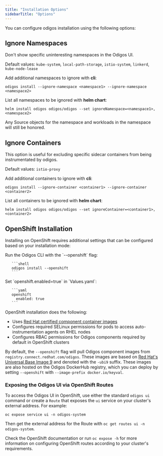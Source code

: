 ```yaml
---
title: "Installation Options"
sidebarTitle: "Options"
---
```


You can configure odigos installation using the following options:

## Ignore Namespaces

Don't show specific uninteresting namespaces in the Odigos UI.

Default values: `kube-system`, `local-path-storage`, `istio-system`, `linkerd`, `kube-node-lease`

Add additional namespaces to ignore with **cli**:
```shell
odigos install --ignore-namespace <namespace1> --ignore-namespace <namespace2>
```

List all namespaces to be ignored with **helm chart**:
```shell
helm install odigos odigos/odigos --set ignoreNamespace=<namespace1>,<namespace2>
```

Any Source objects for the namespace and workloads in the namespace will still be honored.

## Ignore Containers

This option is useful for excluding specific sidecar containers from being instrumentated by odigos. 

Default values: `istio-proxy`

Add additional containers to ignore with **cli**:
```shell
odigos install --ignore-container <container1> --ignore-container <container2>
```

List all containers to be ignored with **helm chart**:
```shell
helm install odigos odigos/odigos --set ignoreContainer=<container1>,<container2>
```

## OpenShift Installation

Installing on OpenShift requires additional settings that can be
configured based on your installation mode:

<Tabs>
  <Tab title="Odigos CLI">
       Run the Odigos CLI with the `--openshift` flag:

       ```shell
       odigos install --openshift
       ```
  </Tab>
  <Tab title="Helm Chart">
       Set `openshift.enabled=true` in `Values.yaml`:

       ```yaml
       openshift
         enabled: true
       ```
  </Tab>
</Tabs>

OpenShift installation does the following:

* Uses [Red Hat certified component container images](https://odigos.io/blog/openshift-certified)
* Configures required SELinux permissions for pods to access auto-instrumentation agents on RHEL nodes
* Configures RBAC permissions for Odigos components required by default in OpenShift clusters

By default, the `--openshift` flag will pull Odigos component images
from `registry.connect.redhat.com/odigos`. These images are based on
[Red Hat's Universal Base Image
9](https://catalog.redhat.com/software/base-images) and denoted with
the `-ubi9` suffix. These images are also hosted on the Odigos
DockerHub registry, which you can deploy by setting `--openshift` with
`--image-prefix docker.io/keyval`.

### Exposing the Odigos UI via OpenShift Routes

To access the Odigos UI in OpenShift, use either the standard `odigos
ui` command or create a `Route` that exposes the `ui` service on your
cluster's external address. For example:

```
oc expose service ui -n odigos-system
```

Then get the external address for the Route with `oc get routes ui -n
odigos-system`.

Check the OpenShift documentation or run `oc expose -h` for more
information on configuring OpenShift routes according to your
cluster's requirements.
